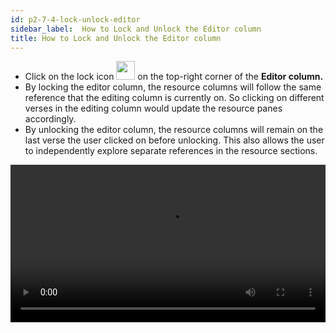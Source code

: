 ```yaml
---
id: p2-7-4-lock-unlock-editor
sidebar_label:  How to Lock and Unlock the Editor column
title: How to Lock and Unlock the Editor column
---
```


- Click on the lock icon <img src="/autographaAssetsV2/how-to/lock.png" width="30px" alt=""/> on the top-right corner of the **Editor column.** 
- By locking the editor column, the resource columns will follow the same reference that the editing column is currently on. So clicking on different verses in the editing column would update the resource panes accordingly.
- By unlocking the editor column, the resource columns will remain on the last verse the user clicked on before unlocking. This also allows the user to independently explore separate references in the resource sections.

<video controls src="/assets/lock-unlock.mov" width="100%" type="video/mov"/>